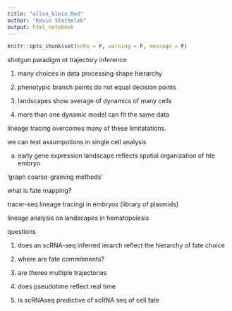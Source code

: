 ```yaml
---
title: "allon_klein.Rmd"
author: "Kevin Stachelek"
output: html_notebook
---
```


```r
knitr::opts_chunk$set(echo = F, warning = F, message = F)
```

shotgun paradigm ot trajectory inference

1. many choices in data processing shape hierarchy

2. phenotypic branch points do not equal decision points

3. landscapes show average of dynamics of many cells

4. more than one dynamic model can fit the same data

lineage tracing overcomes many of these limitatations. 

we can test assumpotions in single cell analysis

a. early gene expression landscape reflects spatial organization of hte embryo

'graph coarse-graining methods' 

what is fate mapping? 

tracer-seq lineage tracingi in embryos (library of plasmids)

lineage analysis on landscapes in hematopoiesis 

questions

1. does an scRNA-seq inferred ierarch reflect the hierarchy of fate choice 

2. where are fate commitments?

3. are theree multiple trajectories 

4. does pseudotime reflect real time 

5. is scRNAseq predictive of scRNA seq of cell fate 
